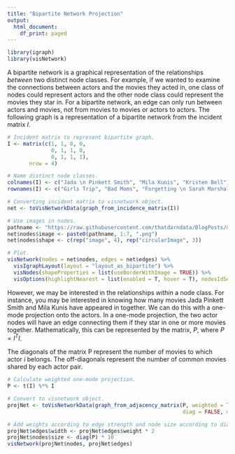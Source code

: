 ```yaml
---
title: "Bipartite Network Projection"
output:
  html_document:
    df_print: paged
---
```


```r
library(igraph)
library(visNetwork)
```


A bipartite network is a graphical representation of the relationships *between* two distinct node classes. For example, if we wanted to examine the connections between actors and the movies they acted in, one class of nodes could represent actors and the other node class could represent the movies they star in. For a bipartite network, an edge can only run between actors and movies, not from movies to movies or actors to actors. The following graph is a representation of a bipartite network from the incident matrix *I*. 

```r
# Incident matrix to represent bipartite graph.
I <- matrix(c(1, 1, 0, 0,
              0, 1, 1, 0,
              0, 1, 1, 1),
       nrow = 4)

# Name distinct node classes. 
colnames(I) <- c("Jada \n Pinkett Smith", "Mila Kunis", "Kristen Bell")
rownames(I) <- c("Girls Trip", "Bad Moms", "Forgetting \n Sarah Marshall", "Frozen")

# Converting incident matrix to visnetwork object.
net <- toVisNetworkData(graph_from_incidence_matrix(I))

# Use images in nodes. 
pathname <- "https://raw.githubusercontent.com/thatdarndata/BlogPosts/master/Graphs/Pics/"
net$nodes$image <- paste0(pathname, 1:7, ".png")
net$nodes$shape <- c(rep("image", 4), rep("circularImage", 3))

# Plot. 
visNetwork(nodes = net$nodes, edges = net$edges) %>% 
  visIgraphLayout(layout = "layout_as_bipartite") %>% 
  visNodes(shapeProperties = list(useBorderWithImage = TRUE)) %>%
  visOptions(highlightNearest = list(enabled = T, hover = T), nodesIdSelection = T)
```

However, we may be interested in the relationships *within* a node class. For instance, you may be interested in knowing how many movies Jada Pinkett Smith and Mila Kunis have appeared in together. We can do this with a one-mode projection onto the actors. In a one-mode projection, the two actor nodes will have an edge connecting them if they star in one or more movies together. Mathematically, this can be represented by the matrix, $P$, where $P = I^TI$.

The diagonals of the matrix P represent the number of movies to which actor *i* belongs. The off-diagonals represent the number of common movies shared by each actor pair.  


```r
# Calculate weighted one-mode projection.
P <- t(I) %*% I

# Convert to visnetwork object.
projNet <- toVisNetworkData(graph_from_adjacency_matrix(P, weighted = TRUE, 
                                                        diag = FALSE, mode = 'undirected'))

# Add weights according to edge strength and node size according to diagonals.
projNet$edges$width <- projNet$edges$weight * 2
projNet$nodes$size <- diag(P) * 10
visNetwork(projNet$nodes, projNet$edges)
```





















